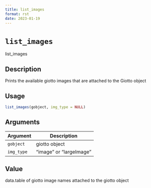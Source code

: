 ```yaml
--- 
title: list_images 
format: rst 
date: 2023-01-19 
--- 
```

# `list_images`

list_images


## Description

Prints the available giotto images that are attached to the Giotto object


## Usage

```r
list_images(gobject, img_type = NULL)
```


## Arguments

Argument      |Description
------------- |----------------
`gobject`     |     giotto object
`img_type`     |     "image" or "largeImage"


## Value

data.table of giotto image names attached to the giotto object


